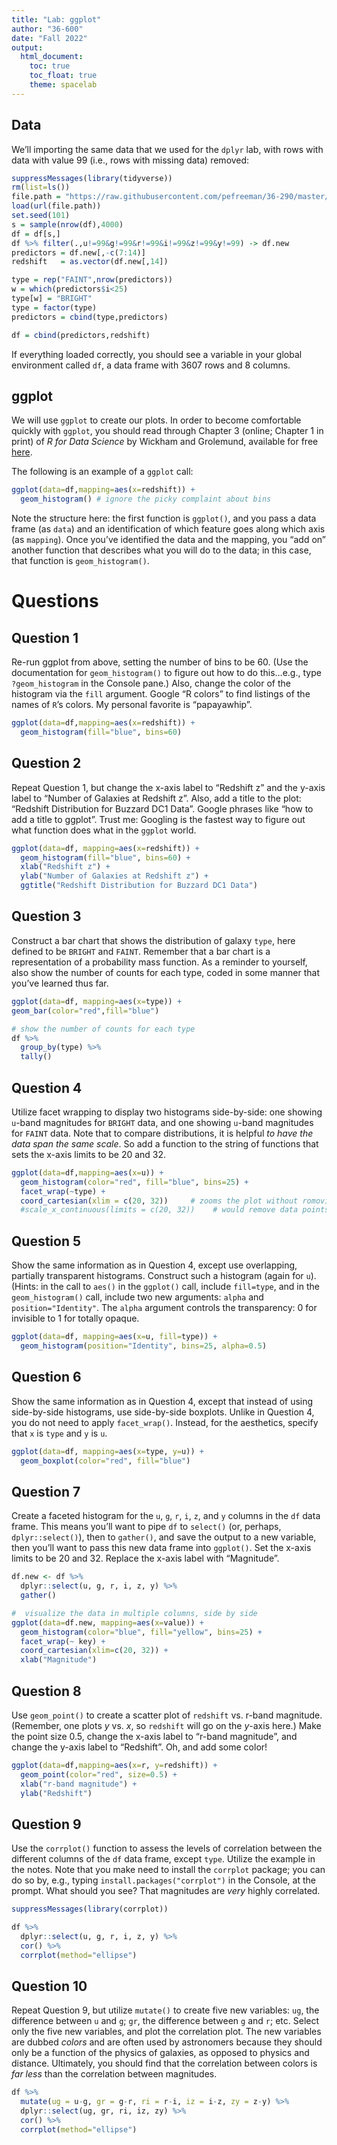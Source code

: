 ```yaml
---
title: "Lab: ggplot"
author: "36-600"
date: "Fall 2022"
output: 
  html_document:
    toc: true
    toc_float: true
    theme: spacelab
---
```


## Data

We'll importing the same data that we used for the `dplyr` lab, with rows with data with value 99 (i.e., rows with missing data) removed:
```r
suppressMessages(library(tidyverse))
rm(list=ls())
file.path = "https://raw.githubusercontent.com/pefreeman/36-290/master/EXAMPLE_DATASETS/BUZZARD/Buzzard_DC1.Rdata"
load(url(file.path))
set.seed(101)
s = sample(nrow(df),4000)
df = df[s,]
df %>% filter(.,u!=99&g!=99&r!=99&i!=99&z!=99&y!=99) -> df.new
predictors = df.new[,-c(7:14)]
redshift   = as.vector(df.new[,14])

type = rep("FAINT",nrow(predictors))
w = which(predictors$i<25)
type[w] = "BRIGHT"
type = factor(type)
predictors = cbind(type,predictors)

df = cbind(predictors,redshift)
```

If everything loaded correctly, you should see a variable in your global environment called `df`, a data frame with 3607 rows and 8 columns.

## ggplot

We will use `ggplot` to create our plots. In order to become comfortable quickly with `ggplot`, you should read through Chapter 3 (online; Chapter 1 in print) of *R for Data Science* by Wickham and Grolemund, available for free [here](http://r4ds.had.co.nz/).

The following is an example of a `ggplot` call:
```r
ggplot(data=df,mapping=aes(x=redshift)) +
  geom_histogram() # ignore the picky complaint about bins
```

Note the structure here: the first function is `ggplot()`, and you pass a data frame (as `data`) and an identification of which feature goes along which axis (as `mapping`). Once you've identified the data and the mapping, you "add on" another function that describes what you will do to the data; in this case, that function is `geom_histogram()`.

# Questions

## Question 1

Re-run ggplot from above, setting the number of bins to be 60. (Use the documentation for `geom_histogram()` to figure out how to do this...e.g., type `?geom_histogram` in the Console pane.) Also, change the color of the histogram via the `fill` argument. Google "R colors" to find listings of the names of `R`'s colors. My personal favorite is "papayawhip".
```r
ggplot(data=df,mapping=aes(x=redshift)) +
  geom_histogram(fill="blue", bins=60)
```

## Question 2

Repeat Question 1, but change the x-axis label to "Redshift z" and the y-axis label to "Number of Galaxies at Redshift z". Also, add a title to the plot: "Redshift Distribution for Buzzard DC1 Data". Google phrases like "how to add a title to ggplot". Trust me: Googling is the fastest way to figure out what function does what in the `ggplot` world.
```r
ggplot(data=df, mapping=aes(x=redshift)) +
  geom_histogram(fill="blue", bins=60) + 
  xlab("Redshift z") +
  ylab("Number of Galaxies at Redshift z") +
  ggtitle("Redshift Distribution for Buzzard DC1 Data")
```

## Question 3

Construct a bar chart that shows the distribution of galaxy `type`, here defined to be `BRIGHT` and `FAINT`. Remember that a bar chart is a representation of a probability mass function. As a reminder to yourself, also show the number of counts for each type, coded in some manner that you've learned thus far.
```r
ggplot(data=df, mapping=aes(x=type)) +
geom_bar(color="red",fill="blue")

# show the number of counts for each type
df %>%
  group_by(type) %>%
  tally()
```

## Question 4

Utilize facet wrapping to display two histograms side-by-side: one showing `u`-band magnitudes for `BRIGHT` data, and one showing `u`-band magnitudes for `FAINT` data. Note that to compare distributions, it is helpful *to have the data span the same scale*. So add a function to the string of functions that sets the x-axis limits to be 20 and 32.
```r
ggplot(data=df,mapping=aes(x=u)) +
  geom_histogram(color="red", fill="blue", bins=25) +
  facet_wrap(~type) + 
  coord_cartesian(xlim = c(20, 32))     # zooms the plot without romoving data points
  #scale_x_continuous(limits = c(20, 32))    # would remove data points
```   

## Question 5

Show the same information as in Question 4, except use overlapping, partially transparent histograms. Construct such a histogram (again for `u`). (Hints: in the call to `aes()` in the `ggplot()` call, include `fill=type`, and in the `geom_histogram()` call, include two new arguments: `alpha` and `position="Identity"`. The `alpha` argument controls the transparency: 0 for invisible to 1 for totally opaque.
```r
ggplot(data=df, mapping=aes(x=u, fill=type)) +
  geom_histogram(position="Identity", bins=25, alpha=0.5)
```

## Question 6

Show the same information as in Question 4, except that instead of using side-by-side histograms, use side-by-side boxplots. Unlike in Question 4, you do not need to apply `facet_wrap()`. Instead, for the aesthetics, specify that `x` is `type` and `y` is `u`.
```r
ggplot(data=df, mapping=aes(x=type, y=u)) +
  geom_boxplot(color="red", fill="blue")
```

## Question 7

Create a faceted histogram for the `u`, `g`, `r`, `i`, `z`, and `y` columns in the `df` data frame. This means you'll want to pipe `df` to `select()` (or, perhaps, `dplyr::select()`), then to `gather()`, and save the output to a new variable, then you'll want to pass this new data frame into `ggplot()`. Set the x-axis limits to be 20 and 32. Replace the x-axis label with "Magnitude".
```r
df.new <- df %>% 
  dplyr::select(u, g, r, i, z, y) %>%
  gather()

#  visualize the data in multiple columns, side by side
ggplot(data=df.new, mapping=aes(x=value)) +
  geom_histogram(color="blue", fill="yellow", bins=25) +
  facet_wrap(~ key) +
  coord_cartesian(xlim=c(20, 32)) +
  xlab("Magnitude")
```

## Question 8

Use `geom_point()` to create a scatter plot of `redshift` vs. r-band magnitude. (Remember, one plots $y$ vs. $x$, so `redshift` will go on the $y$-axis here.) Make the point size 0.5, change the x-axis label to "r-band magnitude", and change the y-axis label to "Redshift". Oh, and add some color! 
```r
ggplot(data=df,mapping=aes(x=r, y=redshift)) +
  geom_point(color="red", size=0.5) +
  xlab("r-band magnitude") +
  ylab("Redshift")
```

## Question 9

Use the `corrplot()` function to assess the levels of correlation between the different columns of the `df` data frame, except `type`. Utilize the example in the notes. Note that you make need to install the `corrplot` package; you can do so by, e.g., typing `install.packages("corrplot")` in the Console, at the prompt. What should you see? That magnitudes are *very* highly correlated.
```r
suppressMessages(library(corrplot))

df %>%
  dplyr::select(u, g, r, i, z, y) %>%
  cor() %>%
  corrplot(method="ellipse")
```

## Question 10

Repeat Question 9, but utilize `mutate()` to create five new variables: `ug`, the difference between `u` and `g`; `gr`, the difference between `g` and `r`; etc. Select only the five new variables, and plot the correlation plot. The new variables are dubbed *colors* and are often used by astronomers because they should only be a function of the physics of galaxies, as opposed to physics and distance. Ultimately, you should find that the correlation between colors is *far less* than the correlation between magnitudes.
```r
df %>%
  mutate(ug = u-g, gr = g-r, ri = r-i, iz = i-z, zy = z-y) %>%
  dplyr::select(ug, gr, ri, iz, zy) %>%
  cor() %>%
  corrplot(method="ellipse")
```
